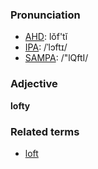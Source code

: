 ===Pronunciation===
*[[w:AHD|AHD]]: lŏf'tĭ
*[[w:IPA|IPA]]: /ˈlɔftɪ/
*[[w:SAMPA|SAMPA]]: /"lQftI/

===Adjective===
'''lofty'''

===Related terms===
*[[loft]]